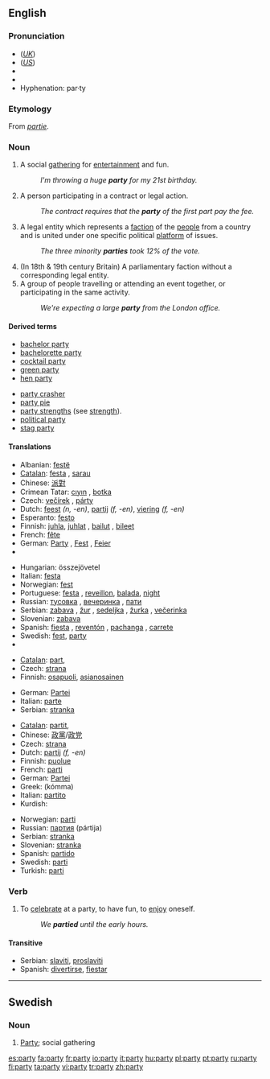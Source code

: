 {{wikipedia|dab=party (disambiguation)|party}}
==English==

{{rank|spirit|sometimes|account|453|party|sight|electronic|sea}}

===Pronunciation===
*(''[[Received Pronunciation|UK]]'') {{IPA|/pɑː.ti/}}
*(''[[General American|US]]'') {{IPA|/pɑɹ.ti/}}
*{{audio|en-us-party.ogg|Audio (US)}}
*{{rhymes|ɑː(r)ti}}
*Hyphenation: par&middot;ty

===Etymology===
From {{OF.}} ''[[partie]]''.

===Noun===
{{wikipedia|party|party (gathering)}}
{{en-noun|parti|es}}

# A social [[gathering]] for [[entertainment]] and fun.
#: ''I'm throwing a huge '''party''' for my 21st birthday.''
# {{law}} A person participating in a contract or legal action.
#:''The contract requires that the '''party''' of the first part pay the fee.''
# A legal entity which represents a [[faction]] of the [[people]] from a country and is united under one specific political [[platform]] of issues.
#:''The three minority '''parties''' took 12% of the vote.''
# (In 18th & 19th century Britain) A parliamentary faction without a corresponding legal entity.
# A group of people travelling or attending an event together, or participating in the same activity.
#: ''We're expecting a large '''party''' from the London office.''

====Derived terms====
{{top2}}
*[[bachelor party]]
*[[bachelorette party]]
*[[cocktail party]]
*[[green party]]
*[[hen party]]
{{mid2}}
*[[party crasher]]
*[[party pie]]
*[[party strengths]] (see [[strength]]).
*[[political party]]
*[[stag party]]
{{bottom2}}

====Translations====
{{trans-top|social gathering}}
*Albanian: [[festë]]
*[[Catalan]]: [[festa]] {{f}}, [[sarau]] {{m}}
*Chinese: [[派對]]
*Crimean Tatar: [[cıyın]] , [[botka]]
*Czech: [[večírek]] {{m}}, [[párty]] {{f}}
*Dutch: [[feest]] ''(n, -en)'', [[partij]] ''(f, -en)'', [[viering]] ''(f, -en)''
*Esperanto: [[festo]]
*Finnish: [[juhla]], [[juhlat]] {{p}}, [[bailut]] {{p}}, [[bileet]] {{p}}
*French: [[fête]] {{f}}
*German: [[Party]] {{f}}, [[Fest]] {{n}}, [[Feier]] {{f}}
*{{trreq|Hebrew}}
{{trans-mid}}
*Hungarian: összejövetel
*Italian: [[festa]] {{f}}
*Norwegian: [[fest]] {{m}}
*Portuguese: [[festa]] {{f}}, [[reveillon]], [[balada]], [[night]]
*Russian: [[тусовка]] {{f}}, [[вечеринка]] {{f}}, [[пати]] {{f}}
*Serbian: [[zabava]] {{f}}, [[žur]] {{m}}, [[sedeljka]] {{f}}, [[žurka]] {{f}}, [[večerinka]] {{f}}
*Slovenian: [[zabava]]
*Spanish: [[fiesta]] {{f}}, [[reventón]] {{m}}, [[pachanga]] {{f}}, [[carrete]] {{m}}
*Swedish: [[fest]], [[party#Swedish|party]] {{n}}
*{{trreq|Turkish}}
{{trans-bottom}}

{{trans-top|(''law'')person}}
*[[Catalan]]: [[part]], {{f}}
*Czech: [[strana]] {{f}}
*Finnish: [[osapuoli]], [[asianosainen]]
{{trans-mid}}
*German: [[Partei]] {{f}}
*Italian: [[parte]] {{f}}
*Serbian: [[stranka]]
{{trans-bottom}}

{{trans-top|political group}}
*[[Catalan]]: [[partit]], {{m}}
*Chinese: [[政黨]]/[[政党]]
*Czech: [[strana]] {{f}}
*Dutch: [[partij]] ''(f, -en)''
*Finnish: [[puolue]]
*French: [[parti]] {{n}}
*German: [[Partei]] {{f}}
*Greek: {{t|el|κόμμα|n|}} (kómma)
*Italian: [[partito]] {{n}}
*Kurdish: {{KUchar|[[پارتی]]}}
{{trans-mid}}
*Norwegian: [[parti]] {{n}}
*Russian: [[партия]] (pártija) {{f}}
*Serbian: [[stranka]]
*Slovenian: [[stranka]]
*Spanish: [[partido]] {{m}}
*Swedish: [[parti]] {{n}}
*Turkish: [[parti]]
{{trans-bottom}}

<!--Uncomment when adding first translation
{{trans-top|a parliamentary faction}}
{{trans-mid}}
{{trans-bottom}}
-->

===Verb===
{{en-verb|parties|partying|partied}}

# {{intransitive}} To [[celebrate]] at a party, to have fun, to [[enjoy]] oneself.
#: ''We '''partied''' until the early hours.''

====Transitive====
{{rfc-header|Transitive}}
{{trans-top|to celebrate at a party}}
{{trans-mid}}
*Serbian: [[slaviti]], [[proslaviti]]
*Spanish: [[divertirse]], [[fiestar]]
{{trans-bottom}}

----

==Swedish==

===Noun===
{{sv-noun-reg-n}}

# [[#English|Party]]; social gathering

[[es:party]]
[[fa:party]]
[[fr:party]]
[[io:party]]
[[it:party]]
[[hu:party]]
[[pl:party]]
[[pt:party]]
[[ru:party]]
[[fi:party]]
[[ta:party]]
[[vi:party]]
[[tr:party]]
[[zh:party]]